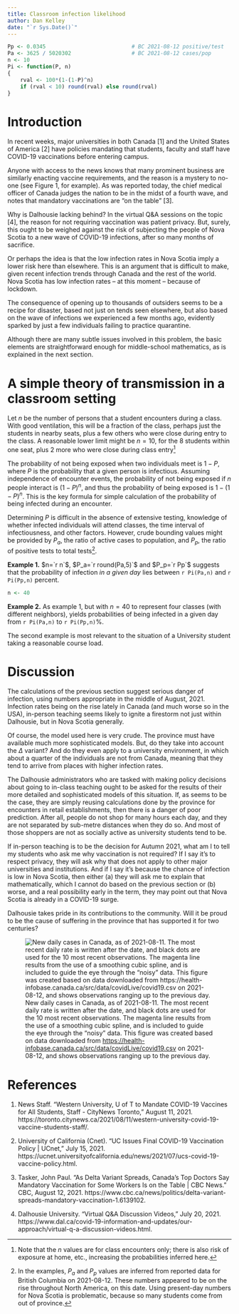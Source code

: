 ```yaml
---
title: Classroom infection likelihood
author: Dan Kelley
date: "`r Sys.Date()`"
---
```


```r
Pp <- 0.0345                           # BC 2021-08-12 positive/test
Pa <- 3625 / 5020302                   # BC 2021-08-12 cases/pop
n <- 10
Pi <- function(P, n)
{
    rval <- 100*(1-(1-P)^n)
    if (rval < 10) round(rval) else round(rval)
}
```

# Introduction

In recent weeks, major universities in both Canada [1] and the United States of
America [2] have policies mandating that students, faculty and staff have
COVID-19 vaccinations before entering campus.

Anyone with access to the news knows that many prominent business are similarly
enacting vaccine requirements, and the reason is a mystery to no-one (see
Figure 1, for example).  As was reported today, the chief medical officer of
Canada judges the nation to be in the midst of a fourth wave, and notes that
mandatory vaccinations are "on the table" [3].

Why is Dalhousie lacking behind?  In the virtual Q&A sessions on the topic [4],
the reason for not requiring vaccination was patient privacy.  But, surely,
this ought to be weighed against the risk of subjecting the people of Nova
Scotia to a new wave of COVID-19 infections, after so many months of sacrifice.

Or perhaps the idea is that the low infection rates in Nova Scotia imply a
lower risk here than elsewhere.  This is an argument that is difficult to make,
given recent infection trends through Canada and the rest of the world.  Nova
Scotia has low infection rates -- at this moment -- because of lockdown.

The consequence of opening up to thousands of outsiders seems to be a recipe
for disaster, based not just on tends seen elsewhere, but also based on the
wave of infections we experienced a few months ago, evidently sparked by just a
few individuals failing to practice quarantine.

Although there are many subtle issues involved in this problem, the basic
elements are straightforward enough for middle-school mathematics, as is
explained in the next section.

# A simple theory of transmission in a classroom setting

Let $n$ be the number of persons that a student encounters during a class.
With good ventilation, this will be a fraction of the class, perhaps just the
students in nearby seats, plus a few others who were close during entry to the
class.  A reasonable lower limit might be $n=10$, for the 8 students within one
seat, plus 2 more who were close during class entry^[Note that the $n$ values
are for class encounters only; there is also risk of exposure at home, etc.,
increasing the probabilities inferred here.]

The probability of not being exposed when two individuals meet is $1-P$, where
$P$ is the probability that a given person is infectious. Assuming independence
of encounter events, the probability of not being exposed if $n$ people
interact is $(1-P)^n$, and thus the probability of being exposed is
$1-(1-P)^n$.  This is the key formula for simple calculation of the probability
of being infected during an encounter.

Determining $P$ is difficult in the absence of extensive testing, knowledge of
whether infected individuals will attend classes, the time interval of
infectiousness, and other factors.  However, crude bounding values might be
provided by $P_a$, the ratio of active cases to population, and $P_p$, the
ratio of positive tests to total tests^[In the examples, $P_a$ and $P_p$
values are inferred from reported data for British Columbia on 2021-08-12.
These numbers appeared to be on the rise throughout North America, on this
date. Using present-day numbers for Nova Scotia is problematic, because so many
students come from out of province.].

**Example 1.** $n=`r n`$, $P_a=`r round(Pa,5)`$ and $P_p=`r Pp`$ suggests
that the probability of infection *in a given day* lies between `r Pi(Pa,n)`
and `r Pi(Pp,n)` percent.

```r
n <- 40
```

**Example 2.** As example 1, but with $n=40$ to represent four classes (with
different neighbors), yields probabilities of being infected in a given day
from `r Pi(Pa,n)` to `r Pi(Pp,n)`%.

The second example is most relevant to the situation of a University student
taking a reasonable course load.

# Discussion

The calculations of the previous section suggest serious danger of infection,
using numbers appropriate in the middle of August, 2021. Infection rates being
on the rise lately in Canada (and much worse so in the USA), in-person teaching
seems likely to ignite a firestorm not just within Dalhousie, but in Nova
Scotia generally.

Of course, the model used here is very crude.  The province must have available
much more sophisticated models. But, do they take into account the $\Delta$
variant?  And do they even apply to a university environment, in which about a
quarter of the individuals are not from Canada, meaning that they tend to
arrive from places with higher infection rates.

The Dalhousie administrators who are tasked with making policy decisions about
going to in-class teaching ought to be asked for the results of their more
detailed and sophisticated models of this situation. If, as seems to be the
case, they are simply reusing calculations done by the province for encounters
in retail establishments, then there is a danger of poor prediction.  After
all, people do not shop for many hours each day, and they are not separated by
sub-metre distances when they do so.  And most of those shoppers are not as
socially active as university students tend to be.

If in-person teaching is to be the decision for Autumn 2021, what am I to tell
my students who ask me why vaccination is not required?  If I say it's to
respect privacy, they will ask why that does not apply to other major
universities and institutions.  And if I say it's because the chance of
infection is low in Nova Scotia, then either (a) they will ask me to explain
that mathematically, which I cannot do based on the previous section or (b)
worse, and a real possibility early in the term, they may point out that Nova
Scotia is already in a COVID-19 surge.

Dalhousie takes pride in its contributions to the community. Will it be proud
to be the cause of suffering in the province that has supported it for two
centuries?


![New daily cases in Canada, as of 2021-08-11. The most recent daily rate is written after the date, and black dots are used for the 10 most recent observations. The magenta line results from the use of a smoothing cubic spline, and is included to guide the eye through the "noisy" data. This figure was created based on data downloaded from <https://health-infobase.canada.ca/src/data/covidLive/covid19.csv> on 2021-08-12, and shows observations ranging up to the previous day.](covid_20210812.png)

# References

1. News Staff. “Western University, U of T to Mandate COVID-19 Vaccines for All
   Students, Staff - CityNews Toronto,” August 11, 2021.
   https://toronto.citynews.ca/2021/08/11/western-university-covid-19-vaccine-students-staff/.

2. University of California (Cnet). “UC Issues Final COVID-19 Vaccination
   Policy | UCnet,” July 15, 2021.
   https://ucnet.universityofcalifornia.edu/news/2021/07/ucs-covid-19-vaccine-policy.html.

3. Tasker, John Paul. “As Delta Variant Spreads, Canada’s Top Doctors Say
   Mandatory Vaccination for Some Workers Is on the Table | CBC News.” CBC,
   August 12, 2021.
   https://www.cbc.ca/news/politics/delta-variant-spreads-mandatory-vaccination-1.6139102.

4. Dalhousie University. “Virtual Q&A Discussion Videos,” July 20, 2021.
   https://www.dal.ca/covid-19-information-and-updates/our-approach/virtual-q-a-discussion-videos.html.
